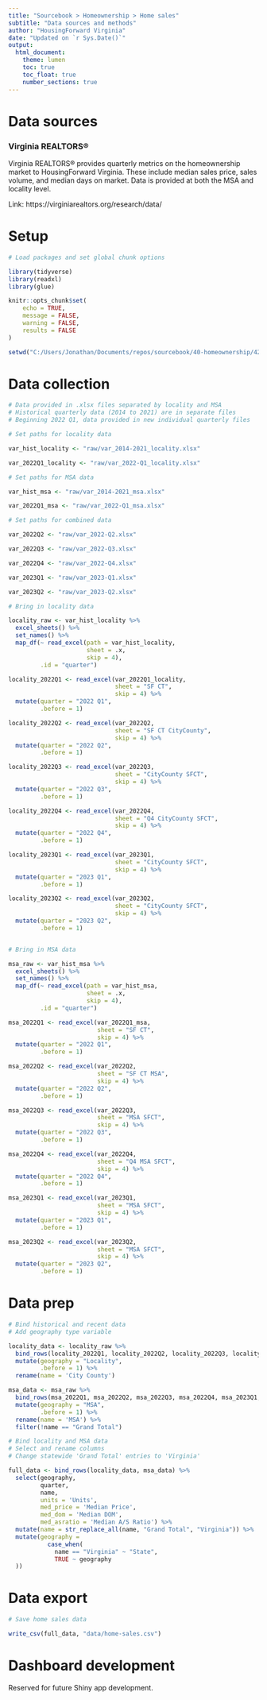 ```yaml
---
title: "Sourcebook > Homeownership > Home sales"
subtitle: "Data sources and methods"
author: "HousingForward Virginia"
date: "Updated on `r Sys.Date()`"
output:
  html_document:
    theme: lumen
    toc: true
    toc_float: true
    number_sections: true
---
```


# Data sources

### Virginia REALTORS® {-}

Virginia REALTORS® provides quarterly metrics on the homeownership market to HousingForward Virginia. These include median sales price, sales volume, and median days on market. Data is provided at both the MSA and locality level.

Link: https://virginiarealtors.org/research/data/

# Setup

```r

# Load packages and set global chunk options

library(tidyverse)
library(readxl)
library(glue)

knitr::opts_chunk$set(
	echo = TRUE,
	message = FALSE,
	warning = FALSE,
	results = FALSE
)

setwd("C:/Users/Jonathan/Documents/repos/sourcebook/40-homeownership/42-home-sales")

```

# Data collection

```r

# Data provided in .xlsx files separated by locality and MSA
# Historical quarterly data (2014 to 2021) are in separate files
# Beginning 2022 Q1, data provided in new individual quarterly files

# Set paths for locality data

var_hist_locality <- "raw/var_2014-2021_locality.xlsx"

var_2022Q1_locality <- "raw/var_2022-Q1_locality.xlsx"

# Set paths for MSA data

var_hist_msa <- "raw/var_2014-2021_msa.xlsx"

var_2022Q1_msa <- "raw/var_2022-Q1_msa.xlsx"

# Set paths for combined data

var_2022Q2 <- "raw/var_2022-Q2.xlsx"

var_2022Q3 <- "raw/var_2022-Q3.xlsx"

var_2022Q4 <- "raw/var_2022-Q4.xlsx"

var_2023Q1 <- "raw/var_2023-Q1.xlsx"

var_2023Q2 <- "raw/var_2023-Q2.xlsx"

# Bring in locality data

locality_raw <- var_hist_locality %>% 
  excel_sheets() %>% 
  set_names() %>% 
  map_df(~ read_excel(path = var_hist_locality, 
                      sheet = .x,
                      skip = 4),
         .id = "quarter")

locality_2022Q1 <- read_excel(var_2022Q1_locality,
                              sheet = "SF CT",
                              skip = 4) %>% 
  mutate(quarter = "2022 Q1",
         .before = 1)

locality_2022Q2 <- read_excel(var_2022Q2,
                              sheet = "SF CT CityCounty",
                              skip = 4) %>% 
  mutate(quarter = "2022 Q2",
         .before = 1)

locality_2022Q3 <- read_excel(var_2022Q3,
                              sheet = "CityCounty SFCT",
                              skip = 4) %>% 
  mutate(quarter = "2022 Q3",
         .before = 1)

locality_2022Q4 <- read_excel(var_2022Q4,
                              sheet = "Q4 CityCounty SFCT",
                              skip = 4) %>% 
  mutate(quarter = "2022 Q4",
         .before = 1)

locality_2023Q1 <- read_excel(var_2023Q1,
                              sheet = "CityCounty SFCT",
                              skip = 4) %>% 
  mutate(quarter = "2023 Q1",
         .before = 1)

locality_2023Q2 <- read_excel(var_2023Q2,
                              sheet = "CityCounty SFCT",
                              skip = 4) %>% 
  mutate(quarter = "2023 Q2",
         .before = 1)


# Bring in MSA data

msa_raw <- var_hist_msa %>% 
  excel_sheets() %>% 
  set_names() %>% 
  map_df(~ read_excel(path = var_hist_msa, 
                      sheet = .x,
                      skip = 4),
         .id = "quarter")

msa_2022Q1 <- read_excel(var_2022Q1_msa,
                         sheet = "SF CT",
                         skip = 4) %>% 
  mutate(quarter = "2022 Q1",
         .before = 1)

msa_2022Q2 <- read_excel(var_2022Q2,
                         sheet = "SF CT MSA",
                         skip = 4) %>% 
  mutate(quarter = "2022 Q2",
         .before = 1)

msa_2022Q3 <- read_excel(var_2022Q3,
                         sheet = "MSA SFCT",
                         skip = 4) %>% 
  mutate(quarter = "2022 Q3",
         .before = 1)

msa_2022Q4 <- read_excel(var_2022Q4,
                         sheet = "Q4 MSA SFCT",
                         skip = 4) %>% 
  mutate(quarter = "2022 Q4",
         .before = 1)

msa_2023Q1 <- read_excel(var_2023Q1,
                         sheet = "MSA SFCT",
                         skip = 4) %>% 
  mutate(quarter = "2023 Q1",
         .before = 1)

msa_2023Q2 <- read_excel(var_2023Q2,
                         sheet = "MSA SFCT",
                         skip = 4) %>% 
  mutate(quarter = "2023 Q2",
         .before = 1)


```

# Data prep

```r

# Bind historical and recent data
# Add geography type variable

locality_data <- locality_raw %>%
  bind_rows(locality_2022Q1, locality_2022Q2, locality_2022Q3, locality_2022Q4, locality_2023Q1, locality_2023Q2) %>% 
  mutate(geography = "Locality",
         .before = 1) %>% 
  rename(name = 'City County')

msa_data <- msa_raw %>% 
  bind_rows(msa_2022Q1, msa_2022Q2, msa_2022Q3, msa_2022Q4, msa_2023Q1, msa_2023Q2) %>% 
  mutate(geography = "MSA",
         .before = 1) %>% 
  rename(name = 'MSA') %>% 
  filter(!name == "Grand Total")

# Bind locality and MSA data
# Select and rename columns
# Change statewide 'Grand Total' entries to 'Virginia'

full_data <- bind_rows(locality_data, msa_data) %>% 
  select(geography,
         quarter,
         name,
         units = 'Units',
         med_price = 'Median Price',
         med_dom = 'Median DOM',
         med_asratio = 'Median A/S Ratio') %>% 
  mutate(name = str_replace_all(name, "Grand Total", "Virginia")) %>% 
  mutate(geography = 
           case_when(
             name == "Virginia" ~ "State",
             TRUE ~ geography
  ))

```

# Data export

```r

# Save home sales data

write_csv(full_data, "data/home-sales.csv")

```

# Dashboard development

Reserved for future Shiny app development.